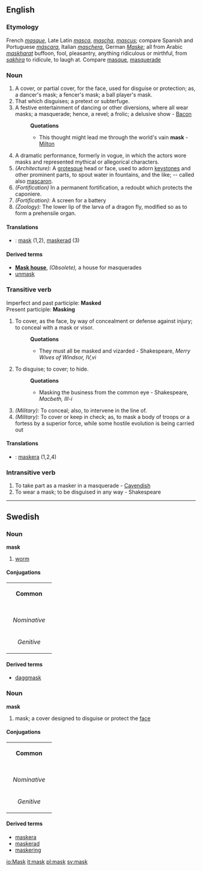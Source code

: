 ==English==
===Etymology===
French ''[[masque]]'', Late Latin ''[[masca]]'', ''[[mascha]]'', ''[[mascus]]''; compare Spanish and Portuguese ''[[máscara]]'', Italian ''[[maschera]]'', German ''[[Maske]]''; all from Arabic ''[[maskharat]]'' buffoon, fool, pleasantry, anything ridiculous or mirthful, from ''[[sakhira]]'' to ridicule, to laugh at. Compare [[masque]], [[masquerade]]
===Noun===
#A cover, or partial cover, for the face, used for disguise or protection; as, a dancer's mask; a fencer's mask; a ball player's mask.
#That which disguises; a pretext or subterfuge.
#A festive entertainment of dancing or other diversions, where all wear masks; a masquerade; hence, a revel; a frolic; a delusive show - [[Bacon]]
#:'''Quotations'''
#:*This thought might lead me through the world's vain '''mask''' -  [[Milton]]
#A dramatic performance, formerly in vogue, in which the actors wore masks and represented mythical or allegorical characters.
#''(Architecture):'' A [[grotesque]] head or face, used to adorn [[keystone]]s and other prominent parts, to spout water in fountains, and the like; -- called also [[mascaron]].
#''(Fortification)'' In a permanent fortification, a redoubt which protects the caponiere. 
#''(Fortification):'' A screen for a battery
#''(Zoology):'' The lower lip of the larva of a dragon fly, modified so as to form a prehensile organ. 
====Translations====
*{{sv}}: [[mask#Swedish|mask]] (1,2), [[maskerad]] (3)
====Derived terms====
*'''[[Mask house]]''', ''(Obsolete),'' a house for masquerades<!-- check capitalisation -->
*[[unmask]]

===Transitive verb===
Imperfect and past participle: '''Masked''' <br>
Present participle: '''Masking'''
#To cover, as the face, by way of concealment or defense against injury; to conceal with a mask or visor.
#:'''Quotations'''
#:*They must all be masked and vizarded - Shakespeare, ''Merry Wives of Windsor, IV,vi''
#To disguise; to cover; to hide.
#:'''Quotations'''
#:*Masking the business from the common eye - Shakespeare, ''Macbeth, III-i''
#''(Military):'' To conceal; also, to intervene in the line of. 
#''(Military):'' To cover or keep in check; as, to mask a body of troops or a fortess by a superior force, while some hostile evolution is being carried out
====Translations====
*{{sv}}: [[maskera]] (1,2,4)
===Intransitive verb===
#To take part as a masker in a masquerade - [[Cavendish]]
#To wear a mask; to be disguised in any way - Shakespeare
----
==Swedish==
===Noun===
'''mask'''
#[[worm]]
====Conjugations====
{| border=1 cellspacing=0 
| bgcolor=#FFFFF0 colspan=5 align=center | '''Common''' 
|- 
|- bgcolor=#FFFFF0 align=center 
! rowspan=2 | 
| colspan=2 width=105 | ''Singular'' 
| colspan=2 | ''Plural'' 
|- bgcolor=#FFFFF0 align=center 
| width=105 | ''Indefinite'' 
| width=105 | ''Definite'' 
| width=105 | ''Indefinite'' 
|  width=105 | ''Definite'' 
|- align=center 
| width=105 bgcolor=#FFFFF0 | ''Nominative'' 
| [[mask]] 
| [[maskar]] 
| [[masken]] 
| [[maskarna]] 
|- align=center 
| width=105 bgcolor=#FFFFF0 | ''Genitive'' 
| [[masks]] 
| [[maskars]] 
| [[maskens]] 
| [[maskarnas]] 
|} 
====Derived terms====
*[[daggmask]]

===Noun===
'''mask'''
#mask; a cover designed to disguise or protect the [[face]]
====Conjugations====
{| border=1 cellspacing=0 
| bgcolor=#FFFFF0 colspan=5 align=center | '''Common''' 
|- 
|- bgcolor=#FFFFF0 align=center 
! rowspan=2 | 
| colspan=2 width=105 | ''Singular'' 
| colspan=2 | ''Plural'' 
|- bgcolor=#FFFFF0 align=center 
| width=105 | ''Indefinite'' 
| width=105 | ''Definite'' 
| width=105 | ''Indefinite'' 
|  width=105 | ''Definite'' 
|- align=center 
| width=105 bgcolor=#FFFFF0 | ''Nominative'' 
| [[mask]] 
| [[masker]] 
| [[masken]] 
| [[maskerna]] 
|- align=center 
| width=105 bgcolor=#FFFFF0 | ''Genitive'' 
| [[masks]] 
| [[maskers]] 
| [[maskens]] 
| [[maskernas]] 
|} 
====Derived terms====
*[[maskera]]
*[[maskerad]]
*[[maskering]]

[[io:Mask]]
[[it:mask]]
[[pl:mask]]
[[sv:mask]]